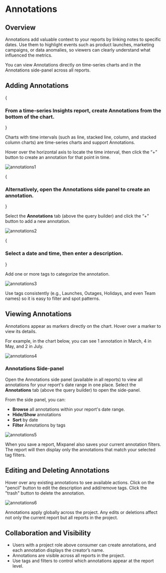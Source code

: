
# Annotations

## Overview

Annotations add valuable context to your reports by linking notes to specific dates. Use them to highlight events such as product launches, marketing campaigns, or data anomalies, so viewers can clearly understand what influenced the metrics.

You can view Annotations directly on time-series charts and in the Annotations side-panel across all reports.

## Adding Annotations

<Steps>

{<h3>From a time-series Insights report, create Annotations from the bottom of the chart.</h3>}

Charts with time intervals (such as line, stacked line, column, and stacked column charts) are time-series charts and support Annotations.

Hover over the horizontal axis to locate the time interval, then click the “+” button to create an annotation for that point in time.

![annotations1](/annotations1.png)

{<h3>Alternatively, open the Annotations side panel to create an annotation.</h3>}

Select the **Annotations** tab (above the query builder) and click the “+” button to add a new annotation.

![annotations2](/annotations2.png)

{<h3>Select a date and time, then enter a description.</h3>}

Add one or more tags to categorize the annotation.

![annotations3](/annotations3.png)

<Callout type="info">
    Use tags consistently (e.g., Launches, Outages, Holidays, and even Team names) so it is easy to filter and spot patterns.
</Callout>

</Steps>

## Viewing Annotations

Annotations appear as markers directly on the chart. Hover over a marker to view its details.

For example, in the chart below, you can see 1 annotation in March, 4 in May, and 2 in July.

![annotations4](/annotations4.png)

### Annotations Side-panel

Open the Annotations side panel (available in all reports) to view all annotations for your report's date range in one place. Select the **Annotations** tab (above the query builder) to open the side-panel.

From the side panel, you can:
- **Browse** all annotations within your report's date range.
- **Hide/Show** annotations
- **Sort** by date
- **Filter** Annotations by tags

![annotations5](/annotations5.png)

When you save a report, Mixpanel also saves your current annotation filters. The report will then display only the annotations that match your selected tag filters.

## Editing and Deleting Annotations

Hover over any existing annotations to see available actions. Click on the "pencil" button to edit the description and add/remove tags. Click the "trash" button to delete the annotation.

![annotations6](/annotations6.png)

<Callout type="warning">
    Annotations apply globally across the project. Any edits or deletions affect not only the current report but all reports in the project.
</Callout>

## Collaboration and Visibility

- Users with a project role above consumer can create annotations, and each annotation displays the creator’s name.
- Annotations are visible across all reports in the project.
- Use tags and filters to control which annotations appear at the report level.

